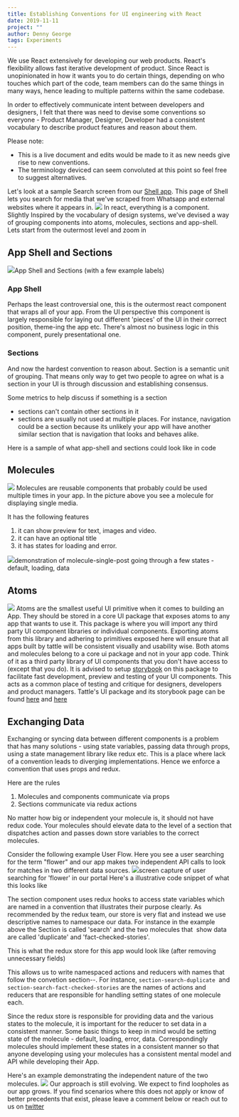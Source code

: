 ```yaml
---
title: Establishing Conventions for UI engineering with React
date: 2019-11-11
project: ""
author: Denny George
tags: Experiments
---
```


We use React extensively for developing our web products. React's flexibility allows fast iterative development of product. Since React is unopinionated in how it wants you to do certain things, depending on who touches which part of the code, team members can do the same things in many ways, hence leading to multiple patterns within the same codebase.

In order to effectively communicate intent between developers and designers, I felt that there was need to devise some conventions so everyone - Product Manager, Designer, Developer had a consistent vocabulary to describe product features and reason about them.

Please note:

- This is a live document and edits would be made to it as new needs give rise to new conventions.
- The terminology deviced can seem convoluted at this point so feel free to suggest alternatives.

Let's look at a sample Search screen from our [Shell app](http://shell.tattle.co.in/). This page of Shell lets you search for media that we've scraped from Whatsapp and external websites where it appears in.
![](/content/images/2019/11/example-screen-1.png)
In react, everything is a component. Slightly Inspired by the vocabulary of design systems, we've devised a way of grouping components into atoms, molecules, sections and app-shell.
Lets start from the outermost level and zoom in

## App Shell and Sections
![](/content/images/2019/11/section-and-app-shell-3.png)App Shell and Sections (with a few example labels)
### App Shell

Perhaps the least controversial one, this is the outermost react component that wraps all of your app. From the UI perspective this component is largely responsible for laying out different 'pieces' of the UI in their correct position, theme-ing the app etc. There's almost no business logic in this component, purely presentational one.

### Sections

And now the hardest convention to reason about. Section is a semantic unit of grouping. That means only way to get two people to agree on what is a section in your UI is through discussion and establishing consensus.

Some metrics to help discuss if something is a section

- sections can't contain other sections in it
- sections are usually not used at multiple places. For instance, navigation could be a section because its unlikely your app will have another similar section that is navigation that looks and behaves alike.

Here is a sample of what app-shell and sections could look like in code

## Molecules
![](/content/images/2019/11/molecules-1.png)
Molecules are reusable components that probably could be used multiple times in your app. In the picture above you see a molecule for displaying single media. 

It has the following features

1. it can show preview for text, images and video.
2. it can have an optional title
3. it has states for loading and error.

![](/content/images/2019/11/single-media-gif.gif)demonstration of molecule-single-post going through a few states - default, loading, data
## Atoms
![](/content/images/2019/11/atoms-1.png)
Atoms are the smallest useful UI primitive when it comes to building an App. They should be stored in a core UI package that exposes atoms to any app that wants to use it. This package is where you will import any third party UI component libraries or individual components. Exporting atoms from this library and adhering to primitives exposed here will ensure that all apps built by tattle will be consistent visually and usability wise.
Both atoms and molecules belong to a core ui package and not in your app code. Think of it as a third party library of UI components that you don't have access to (except that you do). It is advised to setup [storybook](https://storybook.js.org/) on this package to facilitate fast development, preview and testing of your UI components. This acts as a common place of testing and critique for designers, developers and product managers.
Tattle's UI package and its storybook page can be found [here](https://www.npmjs.com/package/@tattle-made/ui) and [here](http://shakkal.tattle.co.in.s3-website.ap-south-1.amazonaws.com/?path=/story/welcome--to-storybook)

## Exchanging Data

Exchanging or syncing data between different components is a problem that has many solutions - using state variables, passing data through props, using a state management library like redux etc. This is a place where lack of a convention leads to diverging implementations. Hence we enforce a convention that uses props and redux. 

Here are the rules

1. Molecules and components communicate via props
2. Sections communicate via redux actions

No matter how big or independent your molecule is, it should not have redux code. Your molecules should elevate data to the level of a section that dispatches action and passes down store variables to the correct molecules.

Consider the following example User Flow. Here you see a user searching for the term "flower" and our app makes two independent API calls to look for matches in two different data sources.
![](/content/images/2019/11/search-example.gif)screen capture of user searching for 'flower' in our portal
Here's a illustrative code snippet of what this looks like

The section component uses redux hooks to access state variables which are named in a convention that illustrates their purpose clearly. As recommended by the redux team, our store is very flat and instead we use descriptive names to namespace our data.
For instance in the example above the Section is called 'search' and the two molecules that  show data are called 'duplicate' and 'fact-checked-stories'.

This is what the redux store for this app would look like (after removing unnecessary fields)

This allows us to write namespaced actions and reducers with names that follow the convetion section-<section-name>-<molecule-name>. For instance, 
`section-search-duplicate`  and `section-search-fact-checked-stories` are the names of actions and reducers that are responsible for handling setting states of one molecule each. 

Since the redux store is responsible for providing data and the various states to the molecule, it is important for the reducer to set data in a consistent manner. Some basic things to keep in mind would be setting state of the molecule - default, loading, error, data. Correspondingly molecules should implement these states in a consistent manner so that anyone developing using your molecules has a consistent mental model and API while developing their App.

Here's an example demonstrating the independent nature of the two molecules.
![](/content/images/2019/11/search-example-one-fail.gif)
Our approach is still evolving. We expect to find loopholes as our app grows. If you find scenarios where this does not apply or know of better precedents that exist, please leave a comment below or reach out to us on [twitter](https://twitter.com/tattlemade)
